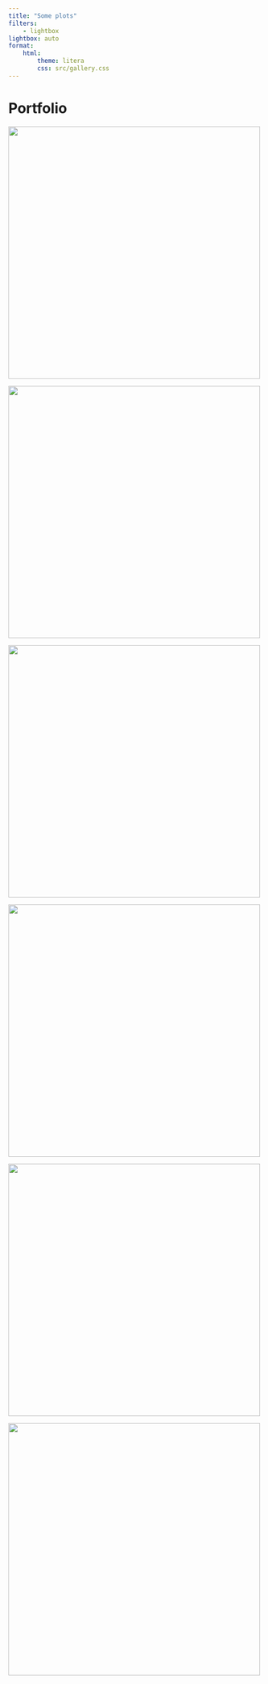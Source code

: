 ```yaml
---
title: "Some plots"
filters:
    - lightbox
lightbox: auto
format:
    html:
        theme: litera
        css: src/gallery.css
---
```


# Portfolio

::: gallery

![](src/images/800x1200.jpeg){width=500 style="column-span: none;" group="my-gallery"}

![](src/images/900x1100.jpeg){width=500 style="column-span: none;" group="my-gallery"}

![](src/images/1000x1000.jpeg){width=500 style="column-span: none;" group="my-gallery"}

![](src/images/1100x900.jpeg){width=500 style="column-span: none;" group="my-gallery"}

![](src/images/1200x800.jpeg){width=500 style="column-span: none;" group="my-gallery"}

![](src/images/800x1200.jpeg){width=500 style="column-span: none;" group="my-gallery"}

:::